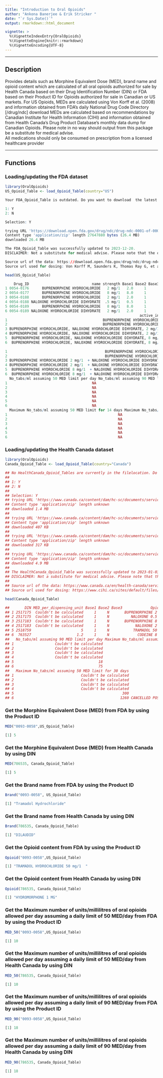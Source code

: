 ```yaml
---
title: "Introduction to Oral Opioids"
author: "Ankona Banerjee & Erik Stricker "
date: "`r Sys.Date()`"
output: rmarkdown::html_document

vignette: >
  %\VignetteIndexEntry{OralOpioids}
  %\VignetteEngine{knitr::rmarkdown}
  %\VignetteEncoding{UTF-8}
---
```


------------

## Description
Provides details such as Morphine Equivalent Dose (MED), brand name and
opioid content which are calculated of all oral opioids authorized for
sale by Health Canada based on their Drug Identification Number (DIN)
or FDA based on their Product ID for Opioids authorized for sale in
Canadian or US markets.
For US Opioids, MEDs are calculated using Von Korff et al. (2008) and information
obtained from FDA's daily National Drug Code Directory [/drug/ndc] download
MEDs are calculated based on recommendations by Canadian Institute for
Health Information (CIHI) and information obtained from Health Canada’s
Drug Product Database’s monthly data dump for Canadian Opioids. 
Please note in no way should
output from this package be a substitute for medical advise.  
All medications should only be consumed on prescription from a licensed
healthcare provider

------------

## Functions
### Loading/updating the FDA dataset

```R
library(OralOpioids)
US_Opioid_Table <- load_Opioid_Table(country="US")
```

```R
Your FDA_Opioid_Table is outdated. Do you want to download  the latest data from FDA? (y/n) 

1: Y
2: N

Selection: Y

trying URL 'https://download.open.fda.gov/drug/ndc/drug-ndc-0001-of-0001.json.zip'
Content type 'application/zip' length 27647880 bytes (26.4 MB)
downloaded 26.4 MB

The FDA_Opioid_Table was successfully updated to 2023-12-20.
DISCLAIMER: Not a substitute for medical advise. Please note that the output generated by the package should not be substituted for clinical advise and any medication should be only consumed at the advise of a licensed healthcare provider.

Source url of the data: https://download.open.fda.gov/drug/ndc/drug-ndc-0001-of-0001.json.zip
Source url used for dosing: Von Korff M, Saunders K, Thomas Ray G, et al. De facto long-term opioid therapy for noncancer pain. Clin J Pain 2008; 24: 521-527. 2008/06/25. DOI: 10.1097/AJP.0b013e318169d03b.
```

```R
head(US_Opioid_Table)
```
```R
    Drug_ID                             name strength Base1 Base2 Base3                                                            Brand
1 0054-0176      BUPRENORPHINE HYDROCHLORIDE   2 mg/1   2.0     1                                                      Buprenorphine HCl
2 0054-0177      BUPRENORPHINE HYDROCHLORIDE   8 mg/1   8.0     1                                                      Buprenorphine HCl
3 0054-0188      BUPRENORPHINE HYDROCHLORIDE   2 mg/1   2.0     1       buprenorphine hydrochloride and naloxone hydrochloride dihydrate
4 0054-0188 NALOXONE HYDROCHLORIDE DIHYDRATE  .5 mg/1   0.5     1       buprenorphine hydrochloride and naloxone hydrochloride dihydrate
5 0054-0189      BUPRENORPHINE HYDROCHLORIDE   8 mg/1   8.0     1       buprenorphine hydrochloride and naloxone hydrochloride dihydrate
6 0054-0189 NALOXONE HYDROCHLORIDE DIHYDRATE   2 mg/1   2.0     1       buprenorphine hydrochloride and naloxone hydrochloride dihydrate
                                                              active_ingredients marketing_category   Form      Route
1                                            BUPRENORPHINE HYDROCHLORIDE, 2 mg/1               ANDA TABLET SUBLINGUAL
2                                            BUPRENORPHINE HYDROCHLORIDE, 8 mg/1               ANDA TABLET SUBLINGUAL
3 BUPRENORPHINE HYDROCHLORIDE, NALOXONE HYDROCHLORIDE DIHYDRATE, 2 mg/1, .5 mg/1               ANDA TABLET SUBLINGUAL
4 BUPRENORPHINE HYDROCHLORIDE, NALOXONE HYDROCHLORIDE DIHYDRATE, 2 mg/1, .5 mg/1               ANDA TABLET SUBLINGUAL
5  BUPRENORPHINE HYDROCHLORIDE, NALOXONE HYDROCHLORIDE DIHYDRATE, 8 mg/1, 2 mg/1               ANDA TABLET SUBLINGUAL
6  BUPRENORPHINE HYDROCHLORIDE, NALOXONE HYDROCHLORIDE DIHYDRATE, 8 mg/1, 2 mg/1               ANDA TABLET SUBLINGUAL
                                                                            Opioid      Opioid_1 MED_per_dispensing_unit
1                                             BUPRENORPHINE HYDROCHLORIDE 2 mg/1   BUPRENORPHINE                      NA
2                                             BUPRENORPHINE HYDROCHLORIDE 8 mg/1   BUPRENORPHINE                      NA
3 BUPRENORPHINE HYDROCHLORIDE 2 mg/1  + NALOXONE HYDROCHLORIDE DIHYDRATE .5 mg/1   BUPRENORPHINE                      NA
4 BUPRENORPHINE HYDROCHLORIDE 2 mg/1  + NALOXONE HYDROCHLORIDE DIHYDRATE .5 mg/1        NALOXONE                      NA
5  BUPRENORPHINE HYDROCHLORIDE 8 mg/1  + NALOXONE HYDROCHLORIDE DIHYDRATE 2 mg/1   BUPRENORPHINE                      NA
6  BUPRENORPHINE HYDROCHLORIDE 8 mg/1  + NALOXONE HYDROCHLORIDE DIHYDRATE 2 mg/1        NALOXONE                      NA
  No_tabs/ml assuming 50 MED limit per day No_tabs/ml assuming 90 MED limit per day Maximum No_tabs/ml assuming 50 MED limit for 7 days
1                                       NA                                       NA                                                  NA
2                                       NA                                       NA                                                  NA
3                                       NA                                       NA                                                  NA
4                                       NA                                       NA                                                  NA
5                                       NA                                       NA                                                  NA
6                                       NA                                       NA                                                  NA
  Maximum No_tabs/ml assuming 50 MED limit for 14 days Maximum No_tabs/ml assuming 50 MED limit for 30 days last_updated
1                                                   NA                                                   NA   2023-12-20
2                                                   NA                                                   NA   2023-12-20
3                                                   NA                                                   NA   2023-12-20
4                                                   NA                                                   NA   2023-12-20
5                                                   NA                                                   NA   2023-12-20
6                                                   NA                                                   NA   2023-12-20
```
### Loading/updating the Health Canada dataset

```R
library(OralOpioids)
Canada_Opioid_Table <- load_Opioid_Table(country="Canada")
```
```R
## No HealthCanada_Opioid_Tables are currently in the filelocation. Do you want to download  the latest data from Health Canada? (y/n)  
## 
## 1: Y
## 2: N
## 
## Selection: Y
## trying URL 'https://www.canada.ca/content/dam/hc-sc/documents/services/drug-product-database/allfiles.zip'
## Content type 'application/zip' length unknown
## downloaded 1.4 MB
## 
## trying URL 'https://www.canada.ca/content/dam/hc-sc/documents/services/drug-product-database/allfiles_ap.zip'
## Content type 'application/zip' length unknown
## downloaded 407 KB
## 
## trying URL 'https://www.canada.ca/content/dam/hc-sc/documents/services/drug-product-database/allfiles_dr.zip'
## Content type 'application/zip' length unknown
## downloaded 317 KB
## 
## trying URL 'https://www.canada.ca/content/dam/hc-sc/documents/services/drug-product-database/allfiles_ia.zip'
## Content type 'application/zip' length unknown
## downloaded 4.9 MB
## 
## The HealthCanada_Opioid_Table was successfully updated to 2023-01-03.
## DISCLAIMER: Not a substitute for medical advise. Please note that the output generated by the package should not be substituted for clinical advise and any medication ## should be only consumed at the advise of a licensed healthcare provider.
## 
## Source url of the data: https://www.canada.ca/en/health-canada/services/drugs-health-products/drug-products/drug-product-database/what-data-extract-drug-product-database.html
## Source url used for dosing: https://www.cihi.ca/sites/default/files/document/opioid-prescribing-canada-trends-en-web.pdf
```

```R
head(Canada_Opioid_Table)
```
```R
##       DIN MED_per_dispensing_unit Base1 Base2 Base3             Opioid      Route   Form                       Brand No_tabs/ml assuming 50 MED limit per day
## 1 2517175  Couldn't be calculated     1     N       BUPRENORPHINE 2 MG SUBLINGUAL TABLET TARO-BUPRENORPHINE/NALOXONE                   Couldn't be calculated
## 2 2517175  Couldn't be calculated     1     N          NALOXONE 0.5 MG SUBLINGUAL TABLET TARO-BUPRENORPHINE/NALOXONE                   Couldn't be calculated
## 3 2517183  Couldn't be calculated     1     N       BUPRENORPHINE 8 MG SUBLINGUAL TABLET TARO-BUPRENORPHINE/NALOXONE                   Couldn't be calculated
## 4 2517183  Couldn't be calculated     1     N            NALOXONE 2 MG SUBLINGUAL TABLET TARO-BUPRENORPHINE/NALOXONE                   Couldn't be calculated
## 5 2518759                       5     1     N           TRAMADOL 50 MG       ORAL TABLET           JAMP TRAMADOL HCL                                       10
## 6  763527                     1.2     1     N             CODEINE 8 MG       ORAL TABLET            ORADRINE TABLETS                                       42
##   No_tabs/ml assuming 90 MED limit per day Maximum No_tabs/ml assuming 50 MED limit for 7 days Maximum No_tabs/ml assuming 50 MED limit for 14 days
## 1                   Couldn't be calculated                              Couldn't be calculated                               Couldn't be calculated
## 2                   Couldn't be calculated                              Couldn't be calculated                               Couldn't be calculated
## 3                   Couldn't be calculated                              Couldn't be calculated                               Couldn't be calculated
## 4                   Couldn't be calculated                              Couldn't be calculated                               Couldn't be calculated
## 5                                       18                                                  70                                                  140
## 6                                       75                                                 294                                                  588
##   Maximum No_tabs/ml assuming 50 MED limit for 30 days              Status_1 last_updated
## 1                               Couldn't be calculated              APPROVED   2023-01-03
## 2                               Couldn't be calculated              APPROVED   2023-01-03
## 3                               Couldn't be calculated              APPROVED   2023-01-03
## 4                               Couldn't be calculated              APPROVED   2023-01-03
## 5                                                  300              APPROVED   2023-01-03
## 6                                                 1260 CANCELLED POST MARKET   2023-01-03
```

### Get the Morphine Equivalent Dose (MED) from FDA by using the Product ID

```R
MED("0093-0058",US_Opioid_Table)
```
```R
[1] 5
```

### Get the Morphine Equivalent Dose (MED) from Health Canada by using DIN

```R
MED(786535, Canada_Opioid_Table)
```
```R
[1] 5
```

### Get the Brand name from FDA by using the Product ID

```R
Brand("0093-0058", US_Opioid_Table)
```
```R
[1] "Tramadol Hydrochloride"
```

### Get the Brand name from Health Canada by using DIN

```R
Brand(786535, Canada_Opioid_Table)
```
```R
[1] "DILAUDID"
```

### Get the Opioid content from FDA by using the Product ID

```R
Opioid("0093-0058",US_Opioid_Table)
```
```R
[1] "TRAMADOL HYDROCHLORIDE 50 mg/1  "
```

### Get the Opioid content from Health Canada by using DIN

```R
Opioid(786535, Canada_Opioid_Table)
```
```R
[1] "HYDROMORPHONE 1 MG"
```

### Get the Maximum number of units/millilitres of oral opioids allowed per day assuming a daily limit of 50 MED/day from FDA by using the Product ID

```R
MED_50("0093-0058",US_Opioid_Table)
```
```R
[1] 10
```

### Get the Maximum number of units/millilitres of oral opioids allowed per day assuming a daily limit of 50 MED/day from Health Canada by using DIN

```R
MED_50(786535, Canada_Opioid_Table)
```
```R
[1] 10
```

### Get the Maximum number of units/millilitres of oral opioids allowed per day assuming a daily limit of 90 MED/day from FDA by using the Product ID

```R
MED_90("0093-0058",US_Opioid_Table)
```
```R
[1] 18
```
### Get the Maximum number of units/millilitres of oral opioids allowed per day assuming a daily limit of 90 MED/day from Health Canada by using DIN

```R
MED_90(786535, Canada_Opioid_Table)
```

```R
[1] 18
```

